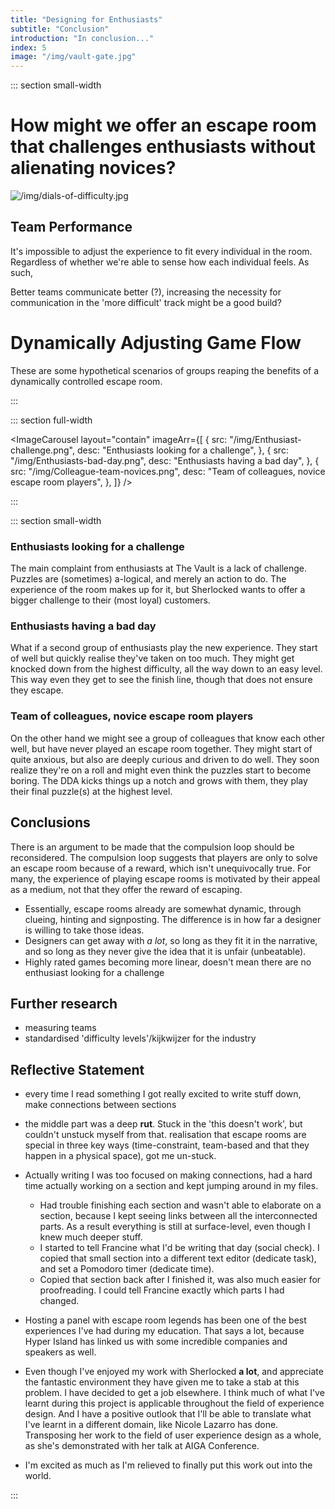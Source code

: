 ```yaml
---
title: "Designing for Enthusiasts"
subtitle: "Conclusion"
introduction: "In conclusion..."
index: 5
image: "/img/vault-gate.jpg"
---
```



::: section small-width

# How might we offer an escape room that challenges enthusiasts without alienating novices?

![/img/dials-of-difficulty.jpg](/img/dials-of-difficulty.jpg)

## Team Performance

It's impossible to adjust the experience to fit every individual in the room. Regardless of whether we're able to sense how each individual feels. As such,

Better teams communicate better (?), increasing the necessity for communication in the 'more difficult' track might be a good build?

# Dynamically Adjusting Game Flow

These are some hypothetical scenarios of groups reaping the benefits of a dynamically controlled escape room.

:::

::: section full-width

<ImageCarousel
  layout="contain"
  imageArr={[
    {
      src: "/img/Enthusiast-challenge.png",
      desc: "Enthusiasts looking for a challenge",
    },
    {
      src: "/img/Enthusiasts-bad-day.png",
      desc: "Enthusiasts having a bad day",
    },
    {
      src: "/img/Colleague-team-novices.png",
      desc: "Team of colleagues, novice escape room players",
    },
  ]}
/>

:::

::: section small-width

### Enthusiasts looking for a challenge

The main complaint from enthusiasts at The Vault is a lack of challenge. Puzzles are (sometimes) a-logical, and merely an action to do. The experience of the room makes up for it, but Sherlocked wants to offer a bigger challenge to their (most loyal) customers.

### Enthusiasts having a bad day

What if a second group of enthusiasts play the new experience. They start of well but quickly realise they've taken on too much. They might get knocked down from the highest difficulty, all the way down to an easy level. This way even they get to see the finish line, though that does not ensure they escape.

### Team of colleagues, novice escape room players

On the other hand we might see a group of colleagues that know each other well, but have never played an escape room together. They might start of quite anxious, but also are deeply curious and driven to do well. They soon realize they're on a roll and might even think the puzzles start to become boring. The DDA kicks things up a notch and grows with them, they play their final puzzle(s) at the highest level.

## Conclusions

There is an argument to be made that the compulsion loop should be reconsidered. The compulsion loop suggests that players are only to solve an escape room because of a reward, which isn't unequivocally true. For many, the experience of playing escape rooms is motivated by their appeal as a medium, not that they offer the reward of escaping.

- Essentially, escape rooms already are somewhat dynamic, through clueing, hinting and signposting. The difference is in how far a designer is willing to take those ideas.
- Designers can get away with _a lot_, so long as they fit it in the narrative, and so long as they never give the idea that it is unfair (unbeatable).
- Highly rated games becoming more linear, doesn't mean there are no enthusiast looking for a challenge

## Further research

- measuring teams
- standardised 'difficulty levels'/kijkwijzer for the industry

## Reflective Statement

- every time I read something I got really excited to write stuff down, make connections between sections
- the middle part was a deep **rut**. Stuck in the 'this doesn't work', but couldn't unstuck myself from that. realisation that escape rooms are special in three key ways (time-constraint, team-based and that they happen in a physical space), got me un-stuck.
- Actually writing I was too focused on making connections, had a hard time actually working on a section and kept jumping around in my files.

  - Had trouble finishing each section and wasn't able to elaborate on a section, because I kept seeing links between all the interconnected parts. As a result everything is still at surface-level, even though I knew much deeper stuff.
  - I started to tell Francine what I'd be writing that day (social check). I copied that small section into a different text editor (dedicate task), and set a Pomodoro timer (dedicate time).
  - Copied that section back after I finished it, was also much easier for proofreading. I could tell Francine exactly which parts I had changed.

- Hosting a panel with escape room legends has been one of the best experiences I've had during my education. That says a lot, because Hyper Island has linked us with some incredible companies and speakers as well.
- Even though I've enjoyed my work with Sherlocked **a lot**, and appreciate the fantastic environment they have given me to take a stab at this problem. I have decided to get a job elsewhere. I think much of what I've learnt during this project is applicable throughout the field of experience design. And I have a positive outlook that I'll be able to translate what I've learnt in a different domain, like Nicole Lazarro has done. Transposing her work to the field of user experience design as a whole, as she's demonstrated with her talk at AIGA Conference.
- I'm excited as much as I'm relieved to finally put this work out into the world.

:::
